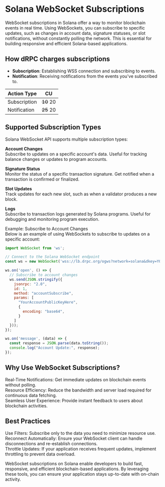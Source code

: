 # Solana WebSocket Subscriptions
WebSocket subscriptions in Solana offer a way to monitor blockchain events in real time. Using WebSockets, you can subscribe to specific updates, such as changes in account data, signature statuses, or slot notifications, without constantly polling the network. This is essential for building responsive and efficient Solana-based applications.

## How dRPC charges subscriptions

- **Subscription**: Establishing WSS connection and subscribing to events.
- **Notification**: Receiving notifications from the events you've subscribed to.

| Action Type                                        | CU           |
|----------------------------------------------------|--------------|
| Subscription                                       | ~~10~~ 20    |
| Notification                                       | ~~25~~ 20    |

## Supported Subscription Types
Solana WebSocket API supports multiple subscription types:

**Account Changes** \
Subscribe to updates on a specific account's data. Useful for tracking balance changes or updates to program accounts.

**Signature Status** \
Monitor the status of a specific transaction signature. Get notified when a transaction is confirmed or finalized.

**Slot Updates** \
Track updates for each new slot, such as when a validator produces a new block.

**Logs** \
Subscribe to transaction logs generated by Solana programs. Useful for debugging and monitoring program execution.

Example: Subscribe to Account Changes \
Below is an example of using WebSockets to subscribe to updates on a specific account:

```javascript
import WebSocket from 'ws';

// Connect to the Solana WebSocket endpoint
const ws = new WebSocket('wss://lb.drpc.org/ogws?network=solana&dkey=YOUR-DRPC-KEY');

ws.on('open', () => {
  // Subscribe to account changes
  ws.send(JSON.stringify({
    jsonrpc: "2.0",
    id: 1,
    method: "accountSubscribe",
    params: [
      "YourAccountPublicKeyHere",
      {
        encoding: "base64",
      }
    ]
  }));
});

ws.on('message', (data) => {
  const response = JSON.parse(data.toString());
  console.log("Account Update:", response);
});
```

## Why Use WebSocket Subscriptions?

Real-Time Notifications: Get immediate updates on blockchain events without polling. \
Resource Efficiency: Reduce the bandwidth and server load required for continuous data fetching. \
Seamless User Experience: Provide instant feedback to users about blockchain activities.

## Best Practices

Use Filters: Subscribe only to the data you need to minimize resource use. \
Reconnect Automatically: Ensure your WebSocket client can handle disconnections and re-establish connections. \
Throttle Updates: If your application receives frequent updates, implement throttling to prevent data overload.

WebSocket subscriptions on Solana enable developers to build fast, responsive, and efficient blockchain-based applications. By leveraging these tools, you can ensure your application stays up-to-date with on-chain activity.